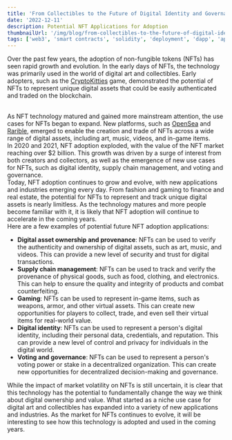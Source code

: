 ```yaml
---
title: 'From Collectibles to the Future of Digital Identity and Governance'
date: '2022-12-11'
description: Potential NFT Applications for Adoption
thumbnailUrl: '/img/blog/from-collectibles-to-the-future-of-digital-identity-and-governance/from-collectibles-to-the-future-of-digital-identity-and-governance-1.jpg'
tags: ['web3', 'smart contracts', 'solidity', 'deployment', 'dapp', 'application']
---
```


Over the past few years, the adoption of non-fungible tokens (NFTs) has seen rapid growth and evolution. 
In the early days of NFTs, the technology was primarily used in the world of digital art and collectibles. 
Early adopters, such as the <a href="https://opensea.io/collection/cryptokitties" target="_blank">CryptoKitties</a> game, demonstrated the potential of NFTs to represent unique digital assets that could be easily authenticated and traded on the blockchain.

<br />
As NFT technology matured and gained more mainstream attention, the use cases for NFTs began to expand. 
New platforms, such as <a href="https://opensea.io" target="_blank">OpenSea</a> and <a href="https://rarible.com" target="_blank">Rarible</a>, emerged to enable the creation and trade of NFTs across a wide range of digital assets, including art, music, videos, and in-game items.

<br />
In 2020 and 2021, NFT adoption exploded, with the value of the NFT market reaching over $2 billion. 
This growth was driven by a surge of interest from both creators and collectors, as well as the emergence of new use cases for NFTs, such as digital identity, supply chain management, and voting and governance.

<br />
Today, NFT adoption continues to grow and evolve, with new applications and industries emerging every day. 
From fashion and gaming to finance and real estate, the potential for NFTs to represent and track unique digital assets is nearly limitless. 
As the technology matures and more people become familiar with it, it is likely that NFT adoption will continue to accelerate in the coming years.

<br />
Here are a few examples of potential future NFT adoption applications:

- **Digital asset ownership and provenance**: NFTs can be used to verify the authenticity and ownership of digital assets, such as art, music, and videos. This can provide a new level of security and trust for digital transactions.
- **Supply chain management**: NFTs can be used to track and verify the provenance of physical goods, such as food, clothing, and electronics. This can help to ensure the quality and integrity of products and combat counterfeiting.
- **Gaming**: NFTs can be used to represent in-game items, such as weapons, armor, and other virtual assets. This can create new opportunities for players to collect, trade, and even sell their virtual items for real-world value.
- **Digital identity**: NFTs can be used to represent a person's digital identity, including their personal data, credentials, and reputation. This can provide a new level of control and privacy for individuals in the digital world.
- **Voting and governance**: NFTs can be used to represent a person's voting power or stake in a decentralized organization. This can create new opportunities for decentralized decision-making and governance.

While the impact of market volatility on NFTs is still uncertain, it is clear that this technology has the potential to fundamentally change the way we think about digital ownership and value. 
What started as a niche use case for digital art and collectibles has expanded into a variety of new applications and industries. 
As the market for NFTs continues to evolve, it will be interesting to see how this technology is adopted and used in the coming years.